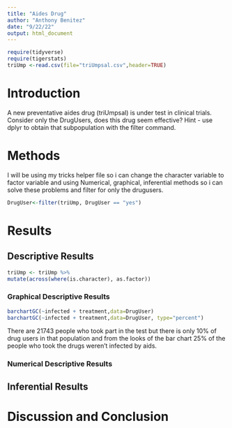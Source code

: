 ```yaml
---
title: "Aides Drug"
author: "Anthony Benitez"
date: "9/22/22"
output: html_document
---
```


```r
require(tidyverse)
require(tigerstats)
triUmp <-read.csv(file="triUmpsal.csv",header=TRUE)
```

# Introduction

<!--In this section you explain what you are trying to show.  Where did the data come from?  What is the research or other question you are trying to answer?.  If you skimp in this section expect to be marked down in your grade. Paint a picture of the project a couple of paragraphs is expected!-->

A new  preventative aides drug (triUmpsal) is under test in clinical trials. Consider only the DrugUsers, does this drug seem effective?  Hint - use dplyr to obtain that subpopulation with the filter command.

# Methods

<!--Decide on your methods:  use "variable analysis" or other appropriate descriptors.  Make sure to choose at least one graphical method and at least one numerical method. Discuss what data manipulations may be needed for example subsetting or other binning procedures and what sort of graphical displays and inferential tools will be used!-->
I will be using my tricks helper file so i can change the character variable to factor variable and using Numerical, graphical, inferential methods so i can solve these problems and filter for only the drugusers.
```r
DrugUser<-filter(triUmp, DrugUser == "yes")
```

# Results

<!--Divide this section into two sub-sections:  One for your descriptive  results and one for your inferential results.!-->

## Descriptive Results
```r
triUmp <- triUmp %>%
mutate(across(where(is.character), as.factor))
```
### Graphical Descriptive Results

<!--Graphical results here.  Make sure to show your code.  Provide appropriate labels for axes, giving units if possible, and provide a good title for the graph, too.  Use the graphical results to describe the patterns if any that exist in the data as focused toward the research question. Bottom line is to explain the features of the graph that are relevant to conforming or departing to what is expected by your null hypothesis !-->
```r
barchartGC(~infected + treatment,data=DrugUser)
barchartGC(~infected + treatment,data=DrugUser, type="percent")

```

There are 21743 people who took part in the test but there is only 10% of drug users in that population and from the looks of the bar chart 25% of the people who took the drugs weren't infected by aids.

### Numerical Descriptive Results

<!--Numerical results go here. Use the numerical results to describe the patterns if any that exist in the data as focused toward the research question!-->

## Inferential Results

<!--State hypothesis clearly.  Make sure your discussion of the inferential test covers all the aspects that the test output produces, such as test statistic, p-value etc.  Make a decision about the null hypothesis, explain the assumptions on which the selected test/procedure was based, and why the chosen procedure satisfys the assumptions and is appropriate to answer the research question!-->


# Discussion and Conclusion

<!--Discussion and conclusion here.  If you found a relationship be sure to consider whether the relationship occurs because one of the variavbles causes the other, or whether they perhasps are related for some other reason.  Watch the chapter 6 videos from the GeorgeTown videos collection.!-->
